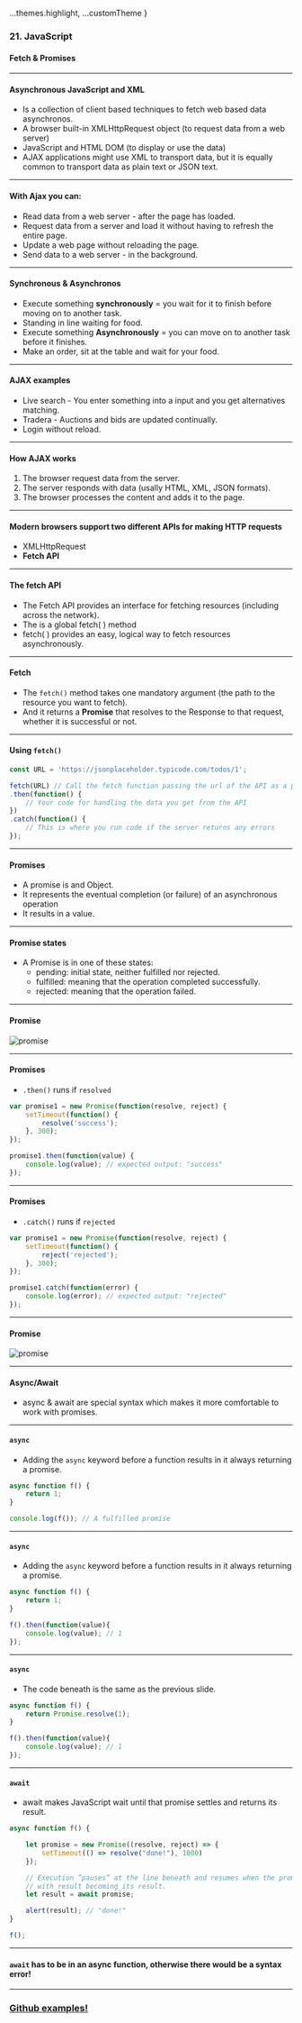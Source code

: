 
  ...themes.highlight,
  ...customTheme
}


### 21. JavaScript
#### Fetch & Promises


---

#### Asynchronous JavaScript and XML

* Is a collection of client based techniques to fetch web based data asynchronos.
* A browser built-in XMLHttpRequest object (to request data from a web server)
* JavaScript and HTML DOM (to display or use the data)
* AJAX applications might use XML to transport data, but it is equally common to transport data as plain text or JSON text.
  

---
  
  
#### With Ajax you can:

* Read data from a web server - after the page has loaded.
* Request data from a server and load it without having to refresh the entire page.
* Update a web page without reloading the page.
* Send data to a web server - in the background.
  

---
  
  
#### Synchronous & Asynchronos

* Execute something **synchronously** = you wait for it to finish before moving on to another task.
* Standing in line waiting for food.
* Execute something **Asynchronously** = you can move on to another task before it finishes.
* Make an order, sit at the table and wait for your food.
  

---
  
  
#### AJAX examples

* Live search - You enter something into a input and you get alternatives matching.
* Tradera - Auctions and bids are updated continually.
* Login without reload.
  

---
  
  
#### How AJAX works

1. The browser request data from the server.
1. The server responds with data (usally HTML, XML, JSON formats).
1. The browser processes the content and adds it to the page.
  

---
  
  
#### Modern browsers support two different APIs for making HTTP requests

* XMLHttpRequest
* **Fetch API**
  

---
  
#### The fetch API

* The Fetch API provides an interface for fetching resources (including across the network).
* The is a global fetch( ) method 
* fetch( ) provides an easy, logical way to fetch resources asynchronously.
  

---
  
#### Fetch

* The ```fetch()``` method takes one mandatory argument (the path to the resource you want to fetch). 
* And it returns a **Promise** that resolves to the Response to that request, whether it is successful or not.
	

---

#### Using ```fetch()```
	
```JavaScript
const URL = 'https://jsonplaceholder.typicode.com/todos/1';

fetch(URL) // Call the fetch function passing the url of the API as a parameter
.then(function() {
	// Your code for handling the data you get from the API
})
.catch(function() {
	// This is where you run code if the server returns any errors
});
```
	

---
  
#### Promises
	
* A promise is and Object.
* It represents the eventual completion (or failure) of an asynchronous operation
* It results in a value.
	

---
	
#### Promise states
	
* A Promise is in one of these states:
  * pending: initial state, neither fulfilled nor rejected.
  * fulfilled: meaning that the operation completed successfully.
  * rejected: meaning that the operation failed.
	

---
	
#### Promise
<img src={img1} alt="promise"/>
	

---

#### Promises
	
* ```.then()``` runs if ```resolved```

```JavaScript
var promise1 = new Promise(function(resolve, reject) {
	setTimeout(function() {
		resolve('success');
	}, 300);
});

promise1.then(function(value) {
	console.log(value); // expected output: "success"
});
```
	

---				

#### Promises
	
* ```.catch()``` runs if ```rejected```

```JavaScript
var promise1 = new Promise(function(resolve, reject) {
	setTimeout(function() {
		reject('rejected');
	}, 300);
});

promise1.catch(function(error) {
	console.log(error); // expected output: "rejected"
});
```
	

---			
	
#### Promise
<img src={img2} alt="promise"/>
	

---

#### Async/Await
	
* async & await are special syntax which makes it more comfortable to work with promises.


---

#### ```async```
	
* Adding the ```async``` keyword before a function results in it always returning a promise.

```JavaScript
async function f() {
	return 1;
}

console.log(f()); // A fulfilled promise
```


---

#### ```async```

* Adding the ```async``` keyword before a function results in it always returning a promise.

```JavaScript
async function f() {
	return 1;
}

f().then(function(value){
	console.log(value); // 1
}); 
```


---

#### ```async```
* The code beneath is the same as the previous slide.

```JavaScript
async function f() {
	return Promise.resolve(1);
}

f().then(function(value){
	console.log(value); // 1
}); 
```


---

#### ```await```

* await makes JavaScript wait until that promise settles and returns its result.

```JavaScript
async function f() {

	let promise = new Promise((resolve, reject) => {
		setTimeout(() => resolve("done!"), 1000)
	});

	// Execution “pauses” at the line beneath and resumes when the promise settles, 
	// with result becoming its result.
	let result = await promise; 

	alert(result); // "done!"
}

f();
```


---
					
#### ```await``` has to be in an async function, otherwise there would be a syntax error!
	

---
	
### <a href="https://github.com/SofthouseVxo/Education" target="_blank">Github examples!</a>